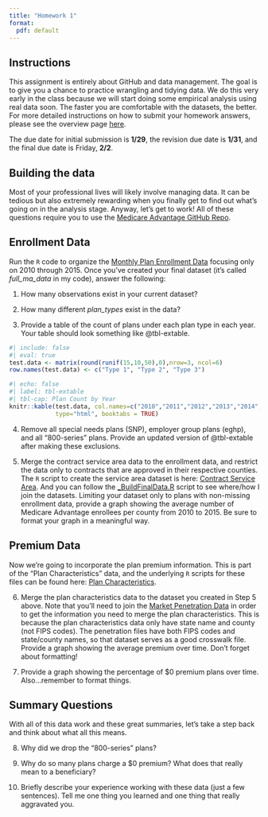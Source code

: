 ```yaml
---
title: "Homework 1"
format:
  pdf: default
---
```


## Instructions
This assignment is entirely about GitHub and data management. The goal is to give you a chance to practice wrangling and tidying data. We do this very early in the class because we will start doing some empirical analysis using real data soon. The faster you are comfortable with the datasets, the better. For more detailed instructions on how to submit your homework answers, please see the overview page [here](/assignments/). 

The due date for initial submission is **1/29**, the revision due date is **1/31**, and the final due date is Friday, **2/2**.


## Building the data
Most of your professional lives will likely involve managing data. It can be tedious but also extremely rewarding when you finally get to find out what's going on in the analysis stage. Anyway, let's get to work! All of these questions require you to use the [Medicare Advantage GitHub Repo](https://github.com/imccart/ma-class).


## Enrollment Data
Run the `R` code to organize the [Monthly Plan Enrollment Data](https://github.com/imccart/ma-class/blob/main/data-code/1_Plan_Data.R) focusing only on 2010 through 2015. Once you've created your final dataset (it's called *full_ma_data* in my code), answer the following:

1. How many observations exist in your current dataset? 

2. How many different *plan_types* exist in the data?

3. Provide a table of the count of plans under each plan type in each year. Your table should look something like @tbl-extable.

```r
#| include: false
#| eval: true
test.data <- matrix(round(runif(15,10,50),0),nrow=3, ncol=6)
row.names(test.data) <- c("Type 1", "Type 2", "Type 3")
```

```r
#| echo: false
#| label: tbl-extable
#| tbl-cap: Plan Count by Year
knitr::kable(test.data, col.names=c("2010","2011","2012","2013","2014","2015"),
             type="html", booktabs = TRUE)
```

4. Remove all special needs plans (SNP), employer group plans (eghp), and all "800-series" plans. Provide an updated version of @tbl-extable after making these exclusions.
 
5. Merge the contract service area data to the enrollment data, and restrict the data only to contracts that are approved in their respective counties. The `R` script to create the service area dataset is here: [Contract Service Area](https://github.com/imccart/ma-class/blob/main/data-code/3_Service_Areas.R). And you can follow the [_BuildFinalData.R](https://github.com/imccart/ma-class/blob/main/data-code/_BuildFinalData.R) script to see where/how I join the datasets. Limiting your dataset only to plans with non-missing enrollment data, provide a graph showing the average number of Medicare Advantage enrollees per county from 2010 to 2015. Be sure to format your graph in a meaningful way.

## Premium Data
Now we're going to incorporate the plan premium information. This is part of the "Plan Characteristics" data, and the underlying `R` scripts for these files can be found here: [Plan Characteristics](https://github.com/imccart/ma-class/blob/main/data-code/2_Plan_Characteristics.R).

6. Merge the plan characteristics data to the dataset you created in Step 5 above. Note that you'll need to join the [Market Penetration Data](https://github.com/imccart/ma-class/blob/main/data-code/4_Penetration_Files.R) in order to get the information you need to merge the plan characteristics. This is because the plan characteristics data only have state name and county (not FIPS codes). The penetration files have both FIPS codes and state/county names, so that dataset serves as a good crosswalk file. Provide a graph showing the average premium over time. Don't forget about formatting!

7. Provide a graph showing the percentage of \$0 premium plans over time. Also...remember to format things.

## Summary Questions

With all of this data work and these great summaries, let's take a step back and think about what all this means.

8. Why did we drop the "800-series" plans?

9. Why do so many plans charge a $0 premium? What does that really mean to a beneficiary?

10. Briefly describe your experience working with these data (just a few sentences). Tell me one thing you learned and one thing that really aggravated you.
